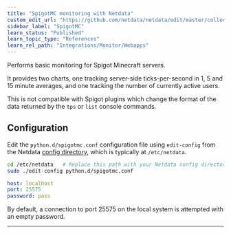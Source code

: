 ```yaml
---
title: "SpigotMC monitoring with Netdata"
custom_edit_url: "https://github.com/netdata/netdata/edit/master/collectors/python.d.plugin/spigotmc/README.md"
sidebar_label: "SpigotMC"
learn_status: "Published"
learn_topic_type: "References"
learn_rel_path: "Integrations/Monitor/Webapps"
---
```



Performs basic monitoring for Spigot Minecraft servers.

It provides two charts, one tracking server-side ticks-per-second in
1, 5 and 15 minute averages, and one tracking the number of currently
active users.

This is not compatible with Spigot plugins which change the format of
the data returned by the `tps` or `list` console commands.

## Configuration

Edit the `python.d/spigotmc.conf` configuration file using `edit-config` from the Netdata [config
directory](/docs/nightly/setup), which is typically at `/etc/netdata`.

```bash
cd /etc/netdata   # Replace this path with your Netdata config directory, if different
sudo ./edit-config python.d/spigotmc.conf
```

```yaml
host: localhost
port: 25575
password: pass
```

By default, a connection to port 25575 on the local system is attempted with an empty password.

---


